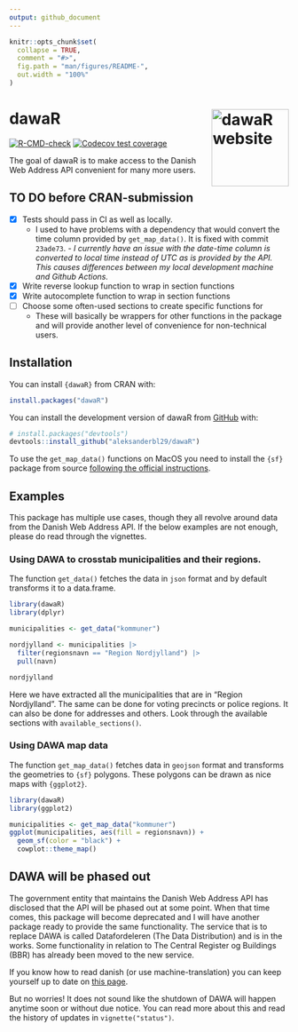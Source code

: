 ```yaml
---
output: github_document
---
```


<!-- README.md is generated from README.Rmd. Please edit that file -->

```r
knitr::opts_chunk$set(
  collapse = TRUE,
  comment = "#>",
  fig.path = "man/figures/README-",
  out.width = "100%"
)
```

# dawaR <a href="http://dawar.aleksanderbl.dk/"><img src="man/figures/logo.png" align="right" height="139" alt="dawaR website" /></a>

<!-- badges: start -->
[![R-CMD-check](https://github.com/aleksanderbl29/dawaR/actions/workflows/R-CMD-check.yaml/badge.svg)](https://github.com/aleksanderbl29/dawaR/actions/workflows/R-CMD-check.yaml)
[![Codecov test coverage](https://codecov.io/gh/aleksanderbl29/dawaR/graph/badge.svg)](https://app.codecov.io/gh/aleksanderbl29/dawaR)
<!-- badges: end -->

The goal of dawaR is to make access to the Danish Web Address API convenient for many more users.

## TO DO before CRAN-submission

- [x] Tests should pass in CI as well as locally.
  - I used to have problems with a dependency that would convert the time column provided by `get_map_data()`. It is fixed with commit `23ade73`.
  *- I currently have an issue with the date-time column is converted to local time instead of UTC as is provided by the API. This causes differences between my local development machine and Github Actions.*
- [x] Write reverse lookup function to wrap in section functions
- [x] Write autocomplete function to wrap in section functions
- [ ] Choose some often-used sections to create specific functions for
  - These will basically be wrappers for other functions in the package and will provide another level of convenience for non-technical users.

## Installation

You can install `{dawaR}` from CRAN with:

``` r
install.packages("dawaR")
```


You can install the development version of dawaR from [GitHub](https://github.com/) with:

``` r
# install.packages("devtools")
devtools::install_github("aleksanderbl29/dawaR")
```

To use the `get_map_data()` functions on MacOS you need to install the `{sf}` package from source [following the official instructions](https://github.com/r-spatial/sf?tab=readme-ov-file#macos).

## Examples

This package has multiple use cases, though they all revolve around data from the Danish Web Address API. If the below examples are not enough, please do read through the vignettes.

### Using DAWA to crosstab municipalities and their regions.

The function `get_data()` fetches the data in `json` format and by default transforms it to a data.frame.

```r
library(dawaR)
library(dplyr)

municipalities <- get_data("kommuner")

nordjylland <- municipalities |>
  filter(regionsnavn == "Region Nordjylland") |>
  pull(navn)

nordjylland
```

Here we have extracted all the municipalities that are in "Region Nordjylland". The same can be done for voting precincts or police regions. It can also be done for addresses and others. Look through the available sections with `available_sections()`.

### Using DAWA map data

The function `get_map_data()` fetches data in `geojson` format and transforms the geometries to `{sf}` polygons. These polygons can be drawn as nice maps with `{ggplot2}`.

```r
library(dawaR)
library(ggplot2)

municipalities <- get_map_data("kommuner")
ggplot(municipalities, aes(fill = regionsnavn)) +
  geom_sf(color = "black") +
  cowplot::theme_map()
```

## DAWA will be phased out

The government entity that maintains the Danish Web Address API has disclosed that the API will be phased out at some point. When that time comes, this package will become deprecated and I will have another package ready to provide the same functionality. The service that is to replace DAWA is called Datafordeleren (The Data Distribution) and is in the works. Some functionality in relation to The Central Register og Buildings (BBR) has already been moved to the new service.

If you know how to read danish (or use machine-translation) you can keep yourself up to date on [this page](https://dataforsyningen.dk/data/4924).

But no worries! It does not sound like the shutdown of DAWA will happen anytime soon or without due notice. You can read more about this and read the history of updates in `vignette("status")`.
